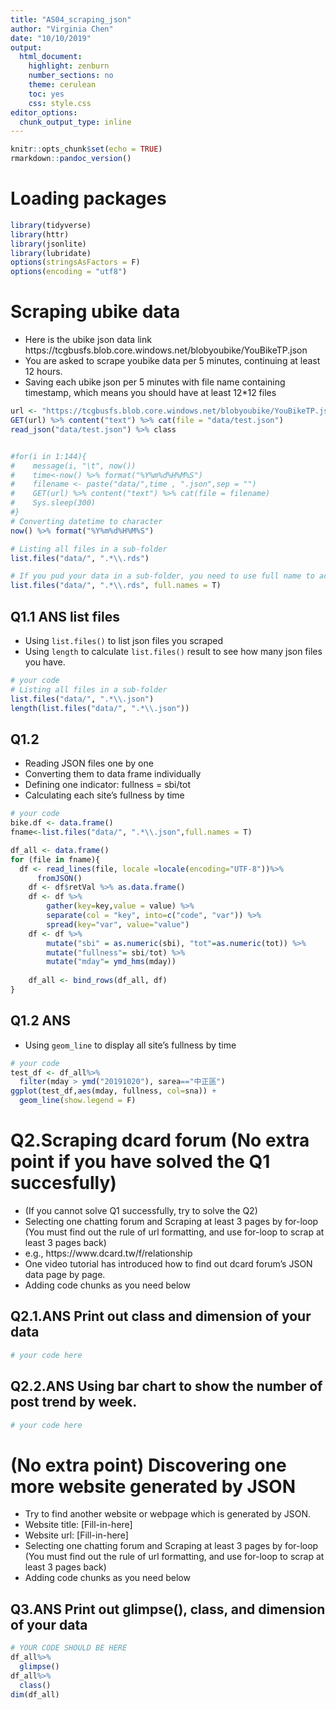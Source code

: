 ```yaml
---
title: "AS04_scraping_json"
author: "Virginia Chen"
date: "10/10/2019"
output:
  html_document:
    highlight: zenburn
    number_sections: no
    theme: cerulean
    toc: yes
    css: style.css
editor_options:
  chunk_output_type: inline
---
```


```r
knitr::opts_chunk$set(echo = TRUE)
rmarkdown::pandoc_version()
```


# Loading packages
```r
library(tidyverse)
library(httr)
library(jsonlite)
library(lubridate)
options(stringsAsFactors = F)
options(encoding = "utf8")
```


# Scraping ubike data
- Here is the ubike json data link https://tcgbusfs.blob.core.windows.net/blobyoubike/YouBikeTP.json
- You are asked to scrape youbike data per 5 minutes, continuing at least 12 hours.
- Saving each ubike json per 5 minutes with file name containing timestamp, which means you should have at least 12*12 files

```r
url <- "https://tcgbusfs.blob.core.windows.net/blobyoubike/YouBikeTP.json"
GET(url) %>% content("text") %>% cat(file = "data/test.json")
read_json("data/test.json") %>% class


#for(i in 1:144){
#    message(i, "\t", now())
#    time<-now() %>% format("%Y%m%d%H%M%S")
#    filename <- paste("data/",time , ".json",sep = "")
#    GET(url) %>% content("text") %>% cat(file = filename)
#    Sys.sleep(300)
#}
# Converting datetime to character
now() %>% format("%Y%m%d%H%M%S")

# Listing all files in a sub-folder
list.files("data/", ".*\\.rds") 

# If you pud your data in a sub-folder, you need to use full name to access them.
list.files("data/", ".*\\.rds", full.names = T) 
```


## **Q1.1 ANS** list files
- Using `list.files()` to list json files you scraped
- Using `length` to calculate `list.files()` result to see how many json files you have.

```r
# your code
# Listing all files in a sub-folder
list.files("data/", ".*\\.json") 
length(list.files("data/", ".*\\.json"))
```

## Q1.2
- Reading JSON files one by one
- Converting them to data frame individually
- Defining one indicator: fullness = sbi/tot
- Calculating each site's fullness by time

```r
# your code 
bike.df <- data.frame()
fname<-list.files("data/", ".*\\.json",full.names = T)

df_all <- data.frame()
for (file in fname){
  df <- read_lines(file, locale =locale(encoding="UTF-8"))%>% 
      fromJSON()
    df <- df$retVal %>% as.data.frame()
    df <- df %>%
        gather(key=key,value = value) %>%
        separate(col = "key", into=c("code", "var")) %>%
        spread(key="var", value="value")
    df <- df %>%
        mutate("sbi" = as.numeric(sbi), "tot"=as.numeric(tot)) %>%
        mutate("fullness"= sbi/tot) %>%
        mutate("mday"= ymd_hms(mday))
    
    df_all <- bind_rows(df_all, df)
}


```


## **Q1.2 ANS**
- Using `geom_line` to display all site's fullness by time

```r
# your code
test_df <- df_all%>%
  filter(mday > ymd("20191020"), sarea=="中正區")
ggplot(test_df,aes(mday, fullness, col=sna)) +
  geom_line(show.legend = F)

```



# Q2.Scraping dcard forum (No extra point if you have solved the Q1 succesfully)
- (If you cannot solve Q1 successfully, try to solve the Q2)
- Selecting one chatting forum and Scraping at least 3 pages by for-loop (You must find out the rule of url formatting, and use for-loop to scrap at least 3 pages back)
- e.g., https://www.dcard.tw/f/relationship
- One video tutorial has introduced how to find out dcard forum's JSON data page by page.
- Adding code chunks as you need below

## **Q2.1.ANS** Print out class and dimension of your data
```r
# your code here
```


## **Q2.2.ANS** Using bar chart to show the number of post trend by week.
```r
# your code here
```



# (No extra point) Discovering one more website generated by JSON
- Try to find another website or webpage which is generated by JSON.
- Website title: [Fill-in-here]
- Website url: [Fill-in-here]
- Selecting one chatting forum and Scraping at least 3 pages by for-loop (You must find out the rule of url formatting, and use for-loop to scrap at least 3 pages back)
- Adding code chunks as you need below

## **Q3.ANS** Print out glimpse(), class, and dimension of your data
```r
# YOUR CODE SHOULD BE HERE
df_all%>%
  glimpse()
df_all%>%
  class()
dim(df_all)
```

